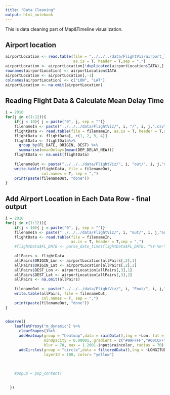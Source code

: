 ```yaml
---
title: "Data Cleaning"
output: html_notebook
---
```

This is data cleaning part of Map&Timeline visualization.

## Airport location
```r
airportLocation <- read.table(file = "../../../data/FlightViz/airport_location.csv",
                              as.is = T, header = T,sep = ",")
airportLocation <- airportLocation[!duplicated(airportLocation$IATA),]
rownames(airportLocation) <- airportLocation$IATA
airportLocation <- airportLocation[,-1]
colnames(airportLocation) <- c("LON", "LAT")
airportLocation <- na.omit(airportLocation)
```

## Reading Flight Data & Calculate Mean Delay Time
```r
i = 2010
for(j in c(1:12)){
    if(j < 10){ j = paste("0", j, sep = "")}
    filenameIn <- paste("../../../data/FlightViz/", i, "/", i, j,".csv", sep = "")
    flightData <- read.table(file = filenameIn, as.is = T, header = T,sep = ",")
    flightData <- flightData[, c(1, 2, 3, 4)]
    flightData <- flightData%>%
      group_by(FL_DATE, ORIGIN, DEST) %>%
      summarise(meanDelay=(mean(DEP_DELAY_NEW)))
    flightData <- na.omit(flightData)
    
    filenameOut <- paste("../../../data/FlightViz/", i, "out/", i, j,"out.csv", sep = "")
    write.table(flightData, file = filenameOut,
                col.names = T, sep = ",")
    print(paste(filenameOut, "done"))
}
```


## Add Airport Location in Each Data Row - final output
```r
i = 2010
for(j in c(1:12)){
    if(j < 10){ j = paste("0", j, sep = "")}
    filenameIn <- paste("../../../data/FlightViz/", i, "out/", i, j,"out.csv", sep = "")
    flightData <- read.table(file = filenameIn,
                             as.is = T, header = T,sep = ",")
    #flightData$FL_DATE <- parse_date_time(flightData$FL_DATE, "%Y-%m-%d")
    
    allPairs <- flightData
    allPairs$ORIGIN_Lon <- airportLocation[allPairs[,2],1]
    allPairs$ORIGIN_Lat <- airportLocation[allPairs[,2],2]
    allPairs$DEST_Lon <- airportLocation[allPairs[,3],1]
    allPairs$DEST_Lat <- airportLocation[allPairs[,3],2]
    allPairs <- na.omit(allPairs)
    
    filenameOut <- paste("../../../data/FlightViz/", i, "Fout/", i, j,"Fout.csv", sep = "")
    write.table(allPairs, file = filenameOut,
                col.names = T, sep = ",")
    print(paste(filenameOut, "done"))
}
    
```



```r
observe({
    leafletProxy("m_dynamic") %>%
      clearShapes()%>%
      addHeatmap(group = "heatmap",data = rainData(),lng = ~Lon, lat = ~Lat, intensity = ~Globvalue,
                 minOpacity = 0.00001, gradient = c("#99FFFF","#00CCFF"),cellSize = 60, 
                 blur = 70, max = 1.2001-input$raincolor, radius = 70) %>%
      addCircles(group = "circle",data = filteredData(),lng = ~LONGITUDE, lat = ~LATITUDE,weight = input$pointradius,
                 layerId = 100, color= "yellow") 
    
    
    
    #popup = pop_content)
    
    
  })

```